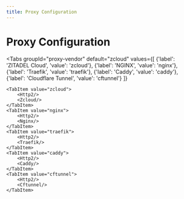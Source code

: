 ```yaml
---
title: Proxy Configuration
---
```



# Proxy Configuration

<Tabs
    groupId="proxy-vendor"
    default="zcloud"
    values={[
        {'label': 'ZITADEL Cloud', 'value': 'zcloud'},
        {'label': 'NGINX', 'value': 'nginx'},
        {'label': 'Traefik', 'value': 'traefik'},
        {'label': 'Caddy', 'value': 'caddy'},
        {'label': 'Cloudflare Tunnel', 'value': 'cftunnel'}
    ]}
>
    <TabItem value="zcloud">
        <Http2/>
        <Zcloud/>
    </TabItem>
    <TabItem value="nginx">
        <Http2/>
        <Nginx/>
    </TabItem>
    <TabItem value="traefik">
        <Http2/>
        <Traefik/>
    </TabItem>
    <TabItem value="caddy">
        <Http2/>
        <Caddy/>
    </TabItem>
    <TabItem value="cftunnel">
        <Http2/>
        <Cftunnel/>
    </TabItem>
</Tabs>
